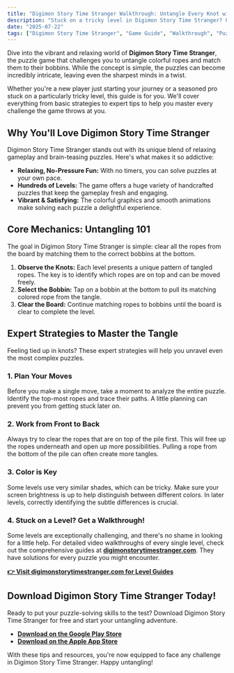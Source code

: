 ```yaml
---
title: "Digimon Story Time Stranger Walkthrough: Untangle Every Knot with Our Expert Guide"
description: "Stuck on a tricky level in Digimon Story Time Stranger? Our complete walkthrough offers expert tips, strategies, and links to level guides to help you master the art of untangling."
date: "2025-07-22"
tags: ["Digimon Story Time Stranger", "Game Guide", "Walkthrough", "Puzzle Games", "Mobile Games"]
---
```


Dive into the vibrant and relaxing world of **Digimon Story Time Stranger**, the puzzle game that challenges you to untangle colorful ropes and match them to their bobbins. While the concept is simple, the puzzles can become incredibly intricate, leaving even the sharpest minds in a twist.

Whether you're a new player just starting your journey or a seasoned pro stuck on a particularly tricky level, this guide is for you. We'll cover everything from basic strategies to expert tips to help you master every challenge the game throws at you.

## Why You'll Love Digimon Story Time Stranger

Digimon Story Time Stranger stands out with its unique blend of relaxing gameplay and brain-teasing puzzles. Here's what makes it so addictive:
- **Relaxing, No-Pressure Fun:** With no timers, you can solve puzzles at your own pace.
- **Hundreds of Levels:** The game offers a huge variety of handcrafted puzzles that keep the gameplay fresh and engaging.
- **Vibrant & Satisfying:** The colorful graphics and smooth animations make solving each puzzle a delightful experience.

## Core Mechanics: Untangling 101

The goal in Digimon Story Time Stranger is simple: clear all the ropes from the board by matching them to the correct bobbins at the bottom.

1.  **Observe the Knots:** Each level presents a unique pattern of tangled ropes. The key is to identify which ropes are on top and can be moved freely.
2.  **Select the Bobbin:** Tap on a bobbin at the bottom to pull its matching colored rope from the tangle.
3.  **Clear the Board:** Continue matching ropes to bobbins until the board is clear to complete the level.

## Expert Strategies to Master the Tangle

Feeling tied up in knots? These expert strategies will help you unravel even the most complex puzzles.

### 1. Plan Your Moves
Before you make a single move, take a moment to analyze the entire puzzle. Identify the top-most ropes and trace their paths. A little planning can prevent you from getting stuck later on.

### 2. Work from Front to Back
Always try to clear the ropes that are on top of the pile first. This will free up the ropes underneath and open up more possibilities. Pulling a rope from the bottom of the pile can often create more tangles.

### 3. Color is Key
Some levels use very similar shades, which can be tricky. Make sure your screen brightness is up to help distinguish between different colors. In later levels, correctly identifying the subtle differences is crucial.

### 4. Stuck on a Level? Get a Walkthrough!
Some levels are exceptionally challenging, and there's no shame in looking for a little help. For detailed video walkthroughs of every single level, check out the comprehensive guides at [**digimonstorytimestranger.com**](http://digimonstorytimestranger.com/). They have solutions for every puzzle you might encounter.

**[👉 Visit digimonstorytimestranger.com for Level Guides](http://digimonstorytimestranger.com/)**

## Download Digimon Story Time Stranger Today!

Ready to put your puzzle-solving skills to the test? Download Digimon Story Time Stranger for free and start your untangling adventure.

- [**Download on the Google Play Store**](https://play.google.com/store/apps/details?id=com.sbg.knitout)
- [**Download on the Apple App Store**](https://apps.apple.com/us/app/knit-out/id6740406762)

With these tips and resources, you're now equipped to face any challenge in Digimon Story Time Stranger. Happy untangling!

